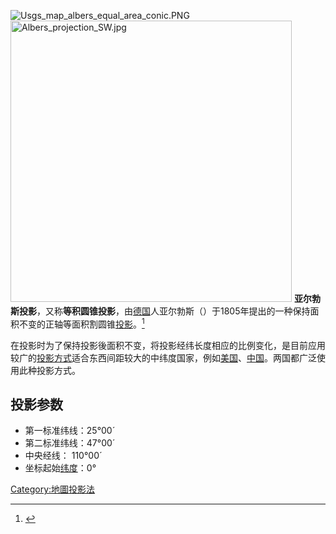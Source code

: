 {{補充來源|time=2020-01-21T01:34:21+00:00}}
[[File:Usgs_map_albers_equal_area_conic.PNG|thumb]]
[[File:Albers_projection_SW.jpg|450px]]
'''亚尔勃斯投影'''，又称'''等积圆锥投影'''，由[[德国|德国]]人亚尔勃斯（{{lang|en|Heinrich C. Albers}}）于1805年提出的一种保持面积不变的正轴等面积割圆锥[[投影|投影]]。<ref>{{cite web |title=Projection Reference |publisher=Bill Rankin |url=http://www.radicalcartography.net/?projectionref |accessdate=2009-03-31 |archiveurl=https://web.archive.org/web/20090425214731/http://www.radicalcartography.net/?projectionref |archivedate=2009-04-25 |dead-url=no }}</ref>

在投影时为了保持投影後面积不变，将投影经纬长度相应的比例变化，是目前应用较广的[[投影方式|投影方式]]适合东西间距较大的中纬度国家，例如[[美国|美国]]、[[中国|中国]]。两国都广泛使用此种投影方式。

==投影参数==
* 第一标准纬线：25°00ˊ
* 第二标准纬线：47°00ˊ
* 中央经线： 110°00ˊ
* 坐标起始[[纬度|纬度]]：0°

[[Category:地圖投影法|Category:地圖投影法]]
{{science-stub}}